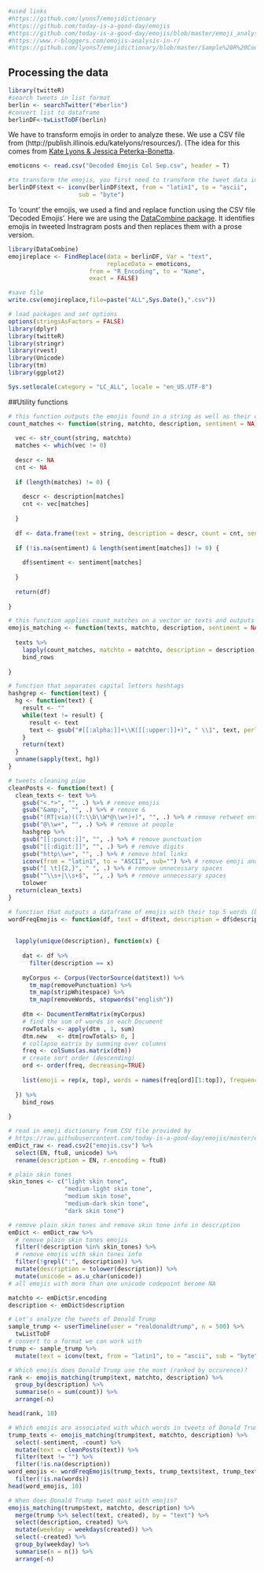 ```r
#used links
#https://github.com/lyons7/emojidictionary
#https://github.com/today-is-a-good-day/emojis
#https://github.com/today-is-a-good-day/emojis/blob/master/emoji_analysis.R
#https://www.r-bloggers.com/emojis-analysis-in-r/
#https://github.com/lyons7/emojidictionary/blob/master/Sample%20R%20Code%20for%20using%20dictionary
```


## Processing the data
```r
library(twitteR)
#search tweets in list format
berlin <- searchTwitter("#berlin")
#convert list to dataframe
berlinDF<-twListToDF(berlin)
```

We have to transform emojis in order to analyze these. We use a CSV file from (http://publish.illinois.edu/katelyons/resources/). (The idea for this comes from [Kate Lyons & Jessica Peterka-Bonetta](http://opiateforthemass.es/articles/emoticons-in-R/). 

```r
emoticons <- read.csv("Decoded Emojis Col Sep.csv", header = T)
```

```r
#to transform the emojis, you first need to transform the tweet data into ASCII:
berlinDF$text <- iconv(berlinDF$text, from = "latin1", to = "ascii", 
                    sub = "byte")
```

To 'count' the emojis, we used a find and replace function using the CSV file 'Decoded Emojis'. Here we are using the 
[DataCombine package](http://www.inside-r.org/packages/cran/DataCombine/docs/FindReplace). It identifies emojis in tweeted Instragram posts and then replaces them with a prose version.

```r
library(DataCombine)
emojireplace <- FindReplace(data = berlinDF, Var = "text", 
                            replaceData = emoticons,
                       from = "R_Encoding", to = "Name", 
                       exact = FALSE)
```

```r
#save file
write.csv(emojireplace,file=paste("ALL",Sys.Date(),".csv"))
```

```r
# load packages and set options
options(stringsAsFactors = FALSE)
library(dplyr)
library(twitteR)
library(stringr)
library(rvest)
library(Unicode)
library(tm)
library(ggplot2)

Sys.setlocale(category = "LC_ALL", locale = "en_US.UTF-8")
```
##Utility functions

```r
# this function outputs the emojis found in a string as well as their occurences
count_matches <- function(string, matchto, description, sentiment = NA) {
  
  vec <- str_count(string, matchto)
  matches <- which(vec != 0)
  
  descr <- NA
  cnt <- NA
  
  if (length(matches) != 0) {
    
    descr <- description[matches]
    cnt <- vec[matches]
    
  } 
  
  df <- data.frame(text = string, description = descr, count = cnt, sentiment = NA)
  
  if (!is.na(sentiment) & length(sentiment[matches]) != 0) {
    
    df$sentiment <- sentiment[matches]
    
  }
  
  return(df)
  
}

```

```r
# this function applies count_matches on a vector or texts and outputs a dataframe
emojis_matching <- function(texts, matchto, description, sentiment = NA) {
  
  texts %>% 
    lapply(count_matches, matchto = matchto, description = description, sentiment = sentiment) %>%
    bind_rows
  
}

```

```r
# function that separates capital letters hashtags
hashgrep <- function(text) {
  hg <- function(text) {
    result <- ""
    while(text != result) {
      result <- text
      text <- gsub("#[[:alpha:]]+\\K([[:upper:]]+)", " \\1", text, perl = TRUE)
    }
    return(text)
  }
  unname(sapply(text, hg))
}

```

```r
# tweets cleaning pipe
cleanPosts <- function(text) {
  clean_texts <- text %>%
    gsub("<.*>", "", .) %>% # remove emojis
    gsub("&amp;", "", .) %>% # remove &
    gsub("(RT|via)((?:\\b\\W*@\\w+)+)", "", .) %>% # remove retweet entities
    gsub("@\\w+", "", .) %>% # remove at people
    hashgrep %>%
    gsub("[[:punct:]]", "", .) %>% # remove punctuation
    gsub("[[:digit:]]", "", .) %>% # remove digits
    gsub("http\\w+", "", .) %>% # remove html links
    iconv(from = "latin1", to = "ASCII", sub="") %>% # remove emoji and bizarre signs
    gsub("[ \t]{2,}", " ", .) %>% # remove unnecessary spaces
    gsub("^\\s+|\\s+$", "", .) %>% # remove unnecessary spaces
    tolower
  return(clean_texts)
}

```

```r
# function that outputs a dataframe of emojis with their top 5 words (by frequency)
wordFreqEmojis <- function(df, text = df$text, description = df$description, top = 5) {
  
  
  lapply(unique(description), function(x) {
    
    dat <- df %>% 
      filter(description == x)
    
    myCorpus <- Corpus(VectorSource(dat$text)) %>%
      tm_map(removePunctuation) %>%
      tm_map(stripWhitespace) %>%
      tm_map(removeWords, stopwords("english"))
    
    dtm <- DocumentTermMatrix(myCorpus)
    # find the sum of words in each Document
    rowTotals <- apply(dtm , 1, sum)
    dtm.new   <- dtm[rowTotals> 0, ]
    # collapse matrix by summing over columns
    freq <- colSums(as.matrix(dtm))
    # create sort order (descending)
    ord <- order(freq, decreasing=TRUE)
    
    list(emoji = rep(x, top), words = names(freq[ord][1:top]), frequency = freq[ord][1:top]) 
    
  }) %>% 
    bind_rows
  
}

```

```r
# read in emoji dictionary from CSV file provided by 
# https://raw.githubusercontent.com/today-is-a-good-day/emojis/master/emojis.csv
emDict_raw <- read.csv2("emojis.csv") %>% 
  select(EN, ftu8, unicode) %>% 
  rename(description = EN, r.encoding = ftu8)

```

```r
# plain skin tones
skin_tones <- c("light skin tone", 
                "medium-light skin tone", 
                "medium skin tone",
                "medium-dark skin tone", 
                "dark skin tone")

```

```r
# remove plain skin tones and remove skin tone info in description
emDict <- emDict_raw %>%
  # remove plain skin tones emojis
  filter(!description %in% skin_tones) %>%
  # remove emojis with skin tones info
  filter(!grepl(":", description)) %>%
  mutate(description = tolower(description)) %>%
  mutate(unicode = as.u_char(unicode))
# all emojis with more than one unicode codepoint become NA 

matchto <- emDict$r.encoding
description <- emDict$description
```

```r
# Let's analyze the tweets of Donald Trump
sample_trump <- userTimeline(user = "realdonaldtrump", n = 500) %>%
  twListToDF
# convert to a format we can work with
trump <- sample_trump %>% 
  mutate(text = iconv(text, from = "latin1", to = "ascii", sub = "byte"))

```

```r
# Which emojis does Donald Trump use the most (ranked by occurence)?
rank <- emojis_matching(trump$text, matchto, description) %>% 
  group_by(description) %>% 
  summarise(n = sum(count)) %>%
  arrange(-n)

head(rank, 10)
```


```r
# Which emojis are associated with which words in tweets of Donald Trump?
trump_texts <- emojis_matching(trump$text, matchto, description) %>% 
  select(-sentiment, -count) %>%
  mutate(text = cleanPosts(text)) %>%
  filter(text != "") %>% 
  filter(!is.na(description))
word_emojis <- wordFreqEmojis(trump_texts, trump_texts$text, trump_texts$description) %>% 
  filter(!is.na(words))
head(word_emojis, 10)
```


```r
# When does Donald Trump tweet most with emojis?
emojis_matching(trump$text, matchto, description) %>%
  merge(trump %>% select(text, created), by = "text") %>% 
  select(description, created) %>% 
  mutate(weekday = weekdays(created)) %>% 
  select(-created) %>% 
  group_by(weekday) %>% 
  summarise(n = n()) %>% 
  arrange(-n)
```



